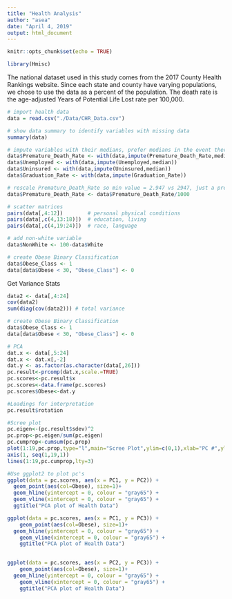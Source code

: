 ```yaml
---
title: "Health Analysis"
author: "asea"
date: "April 4, 2019"
output: html_document
---
```


```r
knitr::opts_chunk$set(echo = TRUE)

library(Hmisc)
```

The national dataset used in this study comes from the 2017 County Health Rankings website. Since each state and county have varying populations, we chose to use the data as a percent of the population. The death rate is the age-adjusted Years of Potential Life Lost rate per 100,000.

```r
# import health data
data = read.csv("./Data/CHR_Data.csv")

# show data summary to identify variables with missing data
summary(data)

# impute variables with their medians, prefer medians in the event there is any skew
data$Premature_Death_Rate <- with(data,impute(Premature_Death_Rate,median))
data$Unemployed <- with(data,impute(Unemployed,median))
data$Uninsured <- with(data,impute(Uninsured,median))
data$Graduation_Rate <- with(data,impute(Graduation_Rate))

# rescale Premature_Death_Rate so min value = 2.947 vs 2947, just a preference so it's not scaled so diff from predictors
data$Premature_Death_Rate <- data$Premature_Death_Rate/1000

# scatter matrices
pairs(data[,4:12])        # personal physical conditions
pairs(data[,c(4,13:18)])  # education, living
pairs(data[,c(4,19:24)])  # race, language

# add non-white variable
data$NonWhite <- 100-data$White

# create Obese Binary Classification
data$Obese_Class <- 1
data[data$Obese < 30, "Obese_Class"] <- 0
```

Get Variance Stats
```r
data2 <- data[,4:24]
cov(data2)
sum(diag(cov(data2))) # total variance
```

```r
# create Obese Binary Classification
data$Obese_Class <- 1
data[data$Obese < 30, "Obese_Class"] <- 0
```

```r
# PCA
dat.x <- data[,5:24]
dat.x <- dat.x[,-2]
dat.y <- as.factor(as.character(data[,26]))
pc.result<-prcomp(dat.x,scale.=TRUE)
pc.scores<-pc.result$x
pc.scores<-data.frame(pc.scores)
pc.scores$Obese<-dat.y

#Loadings for interpretation
pc.result$rotation
```

```r
#Scree plot
pc.eigen<-(pc.result$sdev)^2
pc.prop<-pc.eigen/sum(pc.eigen)
pc.cumprop<-cumsum(pc.prop)
plot(1:19,pc.prop,type="l",main="Scree Plot",ylim=c(0,1),xlab="PC #",ylab="Proportion of Variation")
axis(1, seq(1,19,1))
lines(1:19,pc.cumprop,lty=3)
```

```r

#Use ggplot2 to plot pc's
ggplot(data = pc.scores, aes(x = PC1, y = PC2)) +
  geom_point(aes(col=Obese), size=1)+
  geom_hline(yintercept = 0, colour = "gray65") +
  geom_vline(xintercept = 0, colour = "gray65") +
  ggtitle("PCA plot of Health Data")

ggplot(data = pc.scores, aes(x = PC1, y = PC3)) +
    geom_point(aes(col=Obese), size=1)+
  geom_hline(yintercept = 0, colour = "gray65") +
    geom_vline(xintercept = 0, colour = "gray65") +
    ggtitle("PCA plot of Health Data")

  
ggplot(data = pc.scores, aes(x = PC2, y = PC3)) +
    geom_point(aes(col=Obese), size=1)+
  geom_hline(yintercept = 0, colour = "gray65") +
    geom_vline(xintercept = 0, colour = "gray65") +
    ggtitle("PCA plot of Health Data")
```

